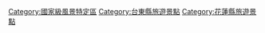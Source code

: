 [[Category:國家級風景特定區|Category:國家級風景特定區]]
[[Category:台東縣旅遊景點|Category:台東縣旅遊景點]]
[[Category:花蓮縣旅遊景點|Category:花蓮縣旅遊景點]]